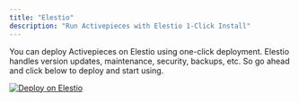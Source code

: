 ```yaml
---
title: "Elestio"
description: "Run Activepieces with Elestio 1-Click Install"
---
```


You can deploy Activepieces on Elestio using one-click deployment. Elestio handles version updates, maintenance, security, backups, etc. So go ahead and click below to deploy and start using.

[![Deploy on Elestio](https://elest.io/images/logos/deploy-to-elestio-btn.png)](https://elest.io/open-source/activepieces)
